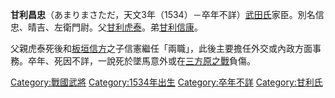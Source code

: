 '''甘利昌忠'''（あまりまさただ，天文3年（1534）－卒年不詳）[[武田氏|武田氏]]家臣。別名信忠、晴吉、左衛門尉。父[[甘利虎泰|甘利虎泰]]。弟[[甘利信康|甘利信康]]。

父親虎泰死後和[[板垣信方|板垣信方]]之子信憲繼任「兩職」，此後主要擔任外交或內政方面事務。卒年、死因不詳，一說死於墜馬意外或在[[三方原之戰|三方原之戰]]負傷。

[[Category:戰國武將|Category:戰國武將]]
[[Category:1534年出生|Category:1534年出生]]
[[Category:卒年不詳|Category:卒年不詳]]
[[Category:甘利氏|Category:甘利氏]]